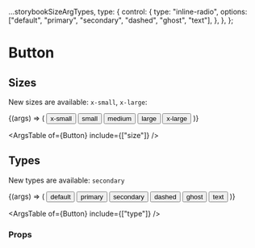 
<Meta title="components/Button" component={Button} argTypes={argTypes} />

  ...storybookSizeArgTypes,
  type: {
    control: {
      type: "inline-radio",
      options: ["default", "primary", "secondary", "dashed", "ghost", "text"],
    },
  },
};

# Button

## Sizes

New sizes are available: `x-small`, `x-large`:

<Canvas>
  <Story name="Sizes" argTypes={{ size: { control: { type: null } } }}>
    {(args) => (
      <Block>
        <Button size="x-small" {...args}>
          x-small
        </Button>
        <Button size="small" {...args}>
          small
        </Button>
        <Button {...args}>medium</Button>
        <Button size="large" {...args}>
          large
        </Button>
        <Button size="x-large" {...args}>
          x-large
        </Button>
      </Block>
    )}
  </Story>
</Canvas>

<ArgsTable of={Button} include={["size"]} />

## Types

New types are available: `secondary`

<Canvas>
  <Story name="Types" argTypes={{ type: { control: { type: null } } }}>
    {(args) => (
      <Block>
        <Button type="default" {...args}>
          default
        </Button>
        <Button type="primary" {...args}>
          primary
        </Button>
        <Button type="secondary" {...args}>
          secondary
        </Button>
        <Button type="dashed" {...args}>
          dashed
        </Button>
        <Button type="ghost" {...args}>
          ghost
        </Button>
        <Button type="text" {...args}>
          text
        </Button>
      </Block>
    )}
  </Story>
</Canvas>

<ArgsTable of={Button} include={["type"]} />

### Props

<ArgsTable of={Button} />
